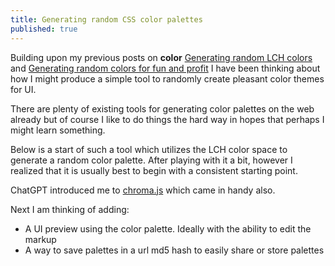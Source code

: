 ```yaml
---
title: Generating random CSS color palettes
published: true
---
```


Building upon my previous posts on **color** [Generating random LCH colors](/posts/lch-color/) and [Generating random colors for fun and profit](/posts/color) I have been thinking about how I might produce a simple tool to randomly create pleasant color themes for UI.

There are plenty of existing tools for generating color palettes on the web already but of course I like to do things the hard way in hopes that perhaps I might learn something.

Below is a start of such a tool which utilizes the LCH color space to generate a random color palette. After playing with it a bit, however I realized that it is usually best to begin with a consistent starting point.

ChatGPT introduced me to [chroma.js](https://gka.github.io/chroma.js) which came in handy also.

<StackBlitzEmbed src="https://stackblitz.com/edit/react-ts-pml3k2?embed=1&file=App.tsx&view=preview" />

Next I am thinking of adding:

- A UI preview using the color palette. Ideally with the ability to edit the markup
- A way to save palettes in a url md5 hash to easily share or store palettes
